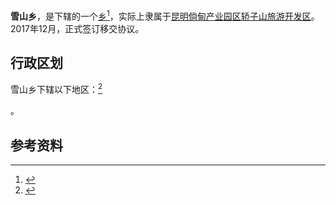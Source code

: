 {{中国乡级行政区|53/01/28/213/000}}

'''雪山乡'''，是{{PRC admin/fullname|53/01/28/213/000|3}}下辖的一个[[乡|乡]]<ref>{{PRC admin/ref sgc|{{PRC admin/parent|53/01/28/213/000}}}}</ref>，实际上隶属于[[昆明倘甸产业园区轿子山旅游开发区|昆明倘甸产业园区轿子山旅游开发区]]。2017年12月，正式签订移交协议。

== 行政区划 ==

雪山乡下辖以下地区：<ref>{{PRC admin/ref sgc|53/01/28/213/000}}</ref>

{{PRC admin/children|53/01/28/213/000}}。

== 参考资料 ==

{{reflist}}

{{PRC admin/navcat|53/01/28/213/000}}
{{云南行政区划小作品}}